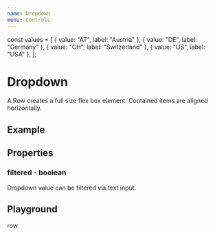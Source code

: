 ```yaml
---
name: Dropdown
menu: Controls
---
```


const values = [
    { value: "AT", label: "Austria" },
    { value: "DE", label: "Germany" },
    { value: "CH", label: "Switzerland" },
    { value: "US", label: "USA" },
];

# Dropdown

A Row creates a full size flex box element. Contained items are aligned horizontally.

## Example

<Row>
    <Dropdown
        id="example_dropdown"
        placeholder="Please choose..."
        values={values}
    />
</Row>

## Properties

### filtered - boolean

Dropdown value can be filtered via text input.

<Row>
    <Dropdown
        id="example_dropdown"
        placeholder="Please choose..."
        values={values}
        filtered
    />
</Row>

## Playground

<Playground>
    <Row>row</Row>
</Playground>
